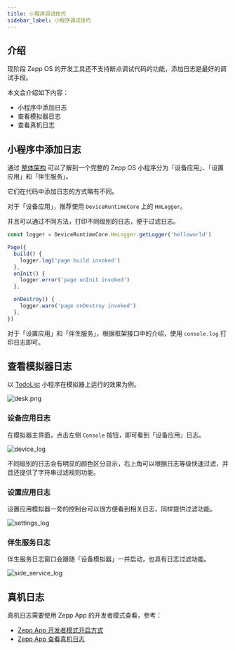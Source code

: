 ```yaml
---
title: 小程序调试技巧
sidebar_label: 小程序调试技巧
---
```


## 介绍

现阶段 Zepp OS 的开发工具还不支持断点调试代码的功能，添加日志是最好的调试手段。

本文会介绍如下内容：

- 小程序中添加日志
- 查看模拟器日志
- 查看真机日志

## 小程序中添加日志

通过 [整体架构](../architecture/arc.mdx) 可以了解到一个完整的 Zepp OS 小程序分为「设备应用」、「设置应用」和「伴生服务」。

它们在代码中添加日志的方式略有不同。

对于「设备应用」，推荐使用 `DeviceRuntimeCore` 上的 `HmLogger`。

并且可以通过不同方法，打印不同级别的日志，便于过滤日志。

```js
const logger = DeviceRuntimeCore.HmLogger.getLogger('helloworld')

Page({
  build() {
    logger.log('page build invoked')
  },
  onInit() {
    logger.error('page onInit invoked')
  },

  onDestroy() {
    logger.warn('page onDestroy invoked')
  },
})
```

对于「设置应用」和「伴生服务」，根据框架接口中的介绍，使用 `console.log` 打印日志即可。

## 查看模拟器日志

以 [TodoList](../../samples/app/toDoList.md) 小程序在模拟器上运行的效果为例。

![desk.png](/img/simulator/workspace.jpg)

### 设备应用日志

在模拟器主界面，点击左侧 `Console` 按钮，即可看到「设备应用」日志。

![device_log](/img/docs/guides/best-practice/device_log.jpg)

不同级别的日志会有明显的颜色区分显示，右上角可以根据日志等级快速过滤，并且还提供了字符串过滤规则功能。

### 设置应用日志

设置应用模拟器一旁的控制台可以很方便看到相关日志，同样提供过滤功能。

![settings_log](/img/docs/guides/best-practice/settings_log.jpg)

### 伴生服务日志

伴生服务日志窗口会跟随「设备模拟器」一并启动，也具有日志过滤功能。

![side_service_log](/img/docs/guides/best-practice/side_service_log.jpg)

## 真机日志

真机日志需要使用 Zepp App 的开发者模式查看，参考：

- [Zepp App 开发者模式开启方式](../tools/zepp-app.mdx#开发者模式开启方式)
- [Zepp App 查看真机日志](../tools/zepp-app.mdx#查看真机日志)
